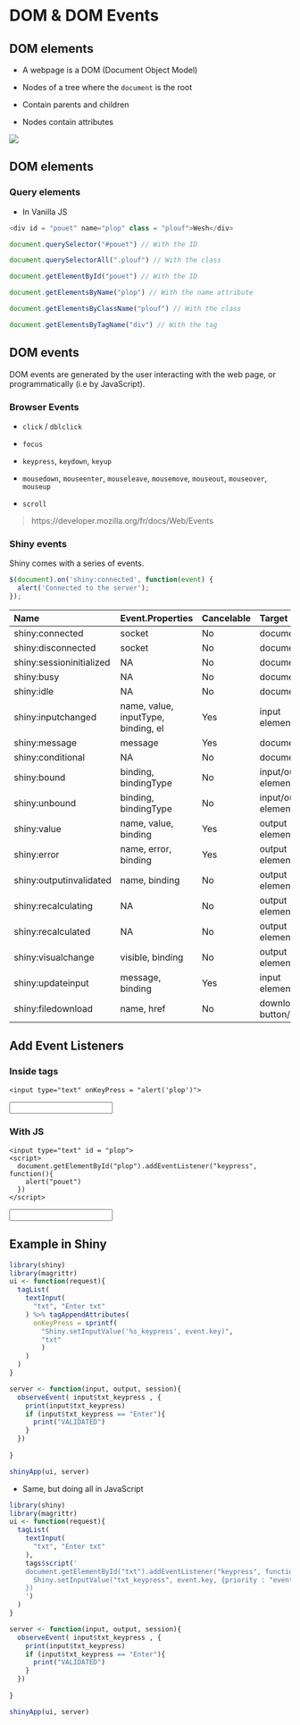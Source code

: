 # DOM & DOM Events

## DOM elements 

+ A webpage is a DOM (Document Object Model)

+ Nodes of a tree where the `document` is the root

+ Contain parents and children

+ Nodes contain attributes

![](img/whitespace_tree.png)

## DOM elements 

### Query elements

+ In Vanilla JS

```js
<div id = "pouet" name="plop" class = "plouf">Wesh</div>

document.querySelector("#pouet") // With the ID

document.querySelectorAll(".plouf") // With the class

document.getElementById("pouet") // With the ID

document.getElementsByName("plop") // With the name attribute

document.getElementsByClassName("plouf") // With the class

document.getElementsByTagName("div") // With the tag
```

## DOM events 

DOM events are generated by the user interacting with the web page, or programmatically (i.e by JavaScript).

### Browser Events

+ `click` / `dblclick`

+ `focus`

+ `keypress`, `keydown`, `keyup`

+ `mousedown`, `mouseenter`, `mouseleave`, `mousemove`, `mouseout`, `mouseover`, `mouseup`

+ `scroll`

> https://developer.mozilla.org/fr/docs/Web/Events

### Shiny events

Shiny comes with a series of events.

```js
$(document).on('shiny:connected', function(event) {
  alert('Connected to the server'); 
}); 
```

|Name                     |Event.Properties                                            |Cancelable |Target               |
|:------------------------|:-----------------------------------------------------------|:----------|:--------------------|
|shiny:connected          |socket                               |No                     |document             |
|shiny:disconnected       |socket                               |No         |document             |
|shiny:sessioninitialized |NA                                   |No         |document             |
|shiny:busy               |NA                                   |No         |document             |
|shiny:idle               |NA                                   |No         |document             |
|shiny:inputchanged       |name, value, inputType, binding, el   |Yes        |input element        |
|shiny:message            |message                               |Yes        |document             |
|shiny:conditional        |NA                                    |No         |document             |
|shiny:bound              |binding, bindingType                   |No         |input/output element |
|shiny:unbound            |binding, bindingType                   |No         |input/output element |
|shiny:value              |name, value, binding                                        |Yes        |output element       |
|shiny:error              |name, error, binding                                        |Yes        |output element       |
|shiny:outputinvalidated  |name, binding                                               |No         |output element       |
|shiny:recalculating      |NA                                                          |No         |output element       |
|shiny:recalculated       |NA                                                          |No         |output element       |
|shiny:visualchange       |visible, binding                                            |No         |output element       |
|shiny:updateinput        |message, binding                                            |Yes        |input element        |
|shiny:filedownload       |name, href                                                  |No         |download button/link |


## Add Event Listeners

### Inside tags

```
<input type="text" onKeyPress = "alert('plop')">
```

<input type="text" onKeyPress = "alert('plop')">

### With JS

```
<input type="text" id = "plop">
<script> 
  document.getElementById("plop").addEventListener("keypress", function(){
    alert("pouet")
  })
</script>
```
<input type="text" id = "plop">
<script> 
  document.getElementById("plop").addEventListener("keypress", function(){
    alert("pouet")
  })
</script>

## Example in Shiny 

```r
library(shiny)
library(magrittr)
ui <- function(request){
  tagList(
    textInput(
      "txt", "Enter txt"
    ) %>% tagAppendAttributes(
      onKeyPress = sprintf(
        "Shiny.setInputValue('%s_keypress', event.key)", 
        "txt"
        )
    )
  )
}

server <- function(input, output, session){
  observeEvent( input$txt_keypress , {
    print(input$txt_keypress)
    if (input$txt_keypress == "Enter"){
      print("VALIDATED")
    }
  })
  
}

shinyApp(ui, server)
```

+ Same, but doing all in JavaScript

```r
library(shiny)
library(magrittr)
ui <- function(request){
  tagList(
    textInput(
      "txt", "Enter txt"
    ), 
    tags$script('
    document.getElementById("txt").addEventListener("keypress", function(event){
      Shiny.setInputValue("txt_keypress", event.key, {priority : "event"})
    })
    ')
  )
}

server <- function(input, output, session){
  observeEvent( input$txt_keypress , {
    print(input$txt_keypress)
    if (input$txt_keypress == "Enter"){
      print("VALIDATED")
    }
  })
  
}

shinyApp(ui, server)
```

